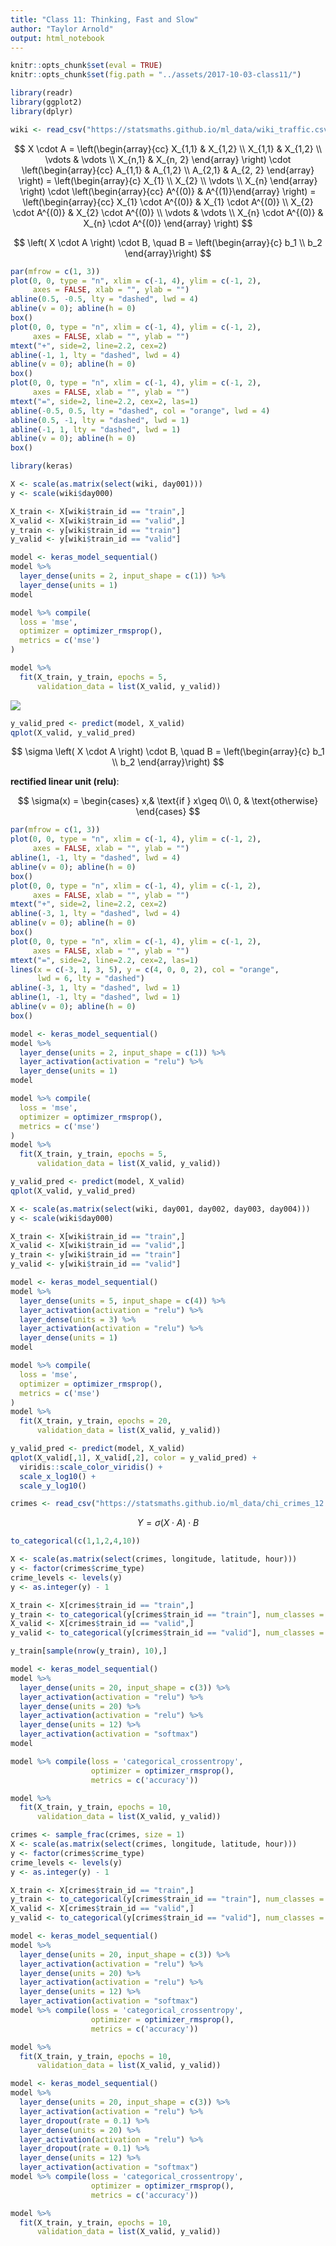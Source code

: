 ```yaml
---
title: "Class 11: Thinking, Fast and Slow"
author: "Taylor Arnold"
output: html_notebook
---
```


```r
knitr::opts_chunk$set(eval = TRUE)
knitr::opts_chunk$set(fig.path = "../assets/2017-10-03-class11/")
```

```r
library(readr)
library(ggplot2)
library(dplyr)
```




```r
wiki <- read_csv("https://statsmaths.github.io/ml_data/wiki_traffic.csv")
```

$$  X \cdot A =
    \left(\begin{array}{cc} X_{1,1} & X_{1,2} \\
                           X_{1,1} & X_{1,2} \\
                           \vdots & \vdots \\
                           X_{n,1} & X_{n, 2} \end{array} \right) \cdot
    \left(\begin{array}{cc} A_{1,1} & A_{1,2} \\
                            A_{2,1} & A_{2, 2} \end{array} \right)
                            =
   \left(\begin{array}{c} X_{1} \\
                           X_{2} \\
                           \vdots \\
                           X_{n} \end{array} \right) \cdot
    \left(\begin{array}{cc} A^{(0)} & A^{(1)}\end{array} \right)
                            =
   \left(\begin{array}{cc} X_{1} \cdot A^{(0)} & X_{1} \cdot A^{(0)} \\
                           X_{2} \cdot A^{(0)} & X_{2} \cdot A^{(0)} \\
                           \vdots & \vdots \\
                           X_{n} \cdot A^{(0)} & X_{n} \cdot A^{(0)} \end{array} \right)
                        $$

$$ \left( X \cdot A \right) \cdot B, \quad B = \left(\begin{array}{c} b_1 \\ b_2 \end{array}\right) $$

```r
par(mfrow = c(1, 3))
plot(0, 0, type = "n", xlim = c(-1, 4), ylim = c(-1, 2),
     axes = FALSE, xlab = "", ylab = "")
abline(0.5, -0.5, lty = "dashed", lwd = 4)
abline(v = 0); abline(h = 0)
box()
plot(0, 0, type = "n", xlim = c(-1, 4), ylim = c(-1, 2),
     axes = FALSE, xlab = "", ylab = "")
mtext("+", side=2, line=2.2, cex=2)
abline(-1, 1, lty = "dashed", lwd = 4)
abline(v = 0); abline(h = 0)
box()
plot(0, 0, type = "n", xlim = c(-1, 4), ylim = c(-1, 2),
     axes = FALSE, xlab = "", ylab = "")
mtext("=", side=2, line=2.2, cex=2, las=1)
abline(-0.5, 0.5, lty = "dashed", col = "orange", lwd = 4)
abline(0.5, -1, lty = "dashed", lwd = 1)
abline(-1, 1, lty = "dashed", lwd = 1)
abline(v = 0); abline(h = 0)
box()
```


```r
library(keras)
```

```r
X <- scale(as.matrix(select(wiki, day001)))
y <- scale(wiki$day000)

X_train <- X[wiki$train_id == "train",]
X_valid <- X[wiki$train_id == "valid",]
y_train <- y[wiki$train_id == "train"]
y_valid <- y[wiki$train_id == "valid"]
```

```r
model <- keras_model_sequential()
model %>%
  layer_dense(units = 2, input_shape = c(1)) %>%
  layer_dense(units = 1)
model
```

```r
model %>% compile(
  loss = 'mse',
  optimizer = optimizer_rmsprop(),
  metrics = c('mse')
)
```

```r
model %>%
  fit(X_train, y_train, epochs = 5,
      validation_data = list(X_valid, y_valid))
```


![](img/tikz40.png)

```r
y_valid_pred <- predict(model, X_valid)
qplot(X_valid, y_valid_pred)
```

$$ \sigma \left( X \cdot A \right) \cdot B, \quad B =
    \left(\begin{array}{c} b_1 \\ b_2 \end{array}\right) $$

**rectified linear unit (relu)**:

$$ \sigma(x) =
\begin{cases}
    x,& \text{if } x\geq 0\\
    0,              & \text{otherwise}
\end{cases}  $$


```r
par(mfrow = c(1, 3))
plot(0, 0, type = "n", xlim = c(-1, 4), ylim = c(-1, 2),
     axes = FALSE, xlab = "", ylab = "")
abline(1, -1, lty = "dashed", lwd = 4)
abline(v = 0); abline(h = 0)
box()
plot(0, 0, type = "n", xlim = c(-1, 4), ylim = c(-1, 2),
     axes = FALSE, xlab = "", ylab = "")
mtext("+", side=2, line=2.2, cex=2)
abline(-3, 1, lty = "dashed", lwd = 4)
abline(v = 0); abline(h = 0)
box()
plot(0, 0, type = "n", xlim = c(-1, 4), ylim = c(-1, 2),
     axes = FALSE, xlab = "", ylab = "")
mtext("=", side=2, line=2.2, cex=2, las=1)
lines(x = c(-3, 1, 3, 5), y = c(4, 0, 0, 2), col = "orange",
      lwd = 6, lty = "dashed")
abline(-3, 1, lty = "dashed", lwd = 1)
abline(1, -1, lty = "dashed", lwd = 1)
abline(v = 0); abline(h = 0)
box()
```



```r
model <- keras_model_sequential()
model %>%
  layer_dense(units = 2, input_shape = c(1)) %>%
  layer_activation(activation = "relu") %>%
  layer_dense(units = 1)
model
```

```r
model %>% compile(
  loss = 'mse',
  optimizer = optimizer_rmsprop(),
  metrics = c('mse')
)
model %>%
  fit(X_train, y_train, epochs = 5,
      validation_data = list(X_valid, y_valid))
```

```r
y_valid_pred <- predict(model, X_valid)
qplot(X_valid, y_valid_pred)
```


```r
X <- scale(as.matrix(select(wiki, day001, day002, day003, day004)))
y <- scale(wiki$day000)

X_train <- X[wiki$train_id == "train",]
X_valid <- X[wiki$train_id == "valid",]
y_train <- y[wiki$train_id == "train"]
y_valid <- y[wiki$train_id == "valid"]
```

```r
model <- keras_model_sequential()
model %>%
  layer_dense(units = 5, input_shape = c(4)) %>%
  layer_activation(activation = "relu") %>%
  layer_dense(units = 3) %>%
  layer_activation(activation = "relu") %>%
  layer_dense(units = 1)
model
```

```r
model %>% compile(
  loss = 'mse',
  optimizer = optimizer_rmsprop(),
  metrics = c('mse')
)
model %>%
  fit(X_train, y_train, epochs = 20,
      validation_data = list(X_valid, y_valid))
```



```r
y_valid_pred <- predict(model, X_valid)
qplot(X_valid[,1], X_valid[,2], color = y_valid_pred) +
  viridis::scale_color_viridis() +
  scale_x_log10() +
  scale_y_log10()
```




```r
crimes <- read_csv("https://statsmaths.github.io/ml_data/chi_crimes_12.csv")
```

$$ Y = \sigma(X \cdot A) \cdot B $$


```r
to_categorical(c(1,1,2,4,10))
```

```r
X <- scale(as.matrix(select(crimes, longitude, latitude, hour)))
y <- factor(crimes$crime_type)
crime_levels <- levels(y)
y <- as.integer(y) - 1

X_train <- X[crimes$train_id == "train",]
y_train <- to_categorical(y[crimes$train_id == "train"], num_classes = 12)
X_valid <- X[crimes$train_id == "valid",]
y_valid <- to_categorical(y[crimes$train_id == "valid"], num_classes = 12)
```

```r
y_train[sample(nrow(y_train), 10),]
```

```r
model <- keras_model_sequential()
model %>%
  layer_dense(units = 20, input_shape = c(3)) %>%
  layer_activation(activation = "relu") %>%
  layer_dense(units = 20) %>%
  layer_activation(activation = "relu") %>%
  layer_dense(units = 12) %>%
  layer_activation(activation = "softmax")
model
```


```r
model %>% compile(loss = 'categorical_crossentropy',
                  optimizer = optimizer_rmsprop(),
                  metrics = c('accuracy'))
```

```r
model %>%
  fit(X_train, y_train, epochs = 10,
      validation_data = list(X_valid, y_valid))
```

```r
crimes <- sample_frac(crimes, size = 1)
X <- scale(as.matrix(select(crimes, longitude, latitude, hour)))
y <- factor(crimes$crime_type)
crime_levels <- levels(y)
y <- as.integer(y) - 1

X_train <- X[crimes$train_id == "train",]
y_train <- to_categorical(y[crimes$train_id == "train"], num_classes = 12)
X_valid <- X[crimes$train_id == "valid",]
y_valid <- to_categorical(y[crimes$train_id == "valid"], num_classes = 12)
```

```r
model <- keras_model_sequential()
model %>%
  layer_dense(units = 20, input_shape = c(3)) %>%
  layer_activation(activation = "relu") %>%
  layer_dense(units = 20) %>%
  layer_activation(activation = "relu") %>%
  layer_dense(units = 12) %>%
  layer_activation(activation = "softmax")
model %>% compile(loss = 'categorical_crossentropy',
                  optimizer = optimizer_rmsprop(),
                  metrics = c('accuracy'))
```


```r
model %>%
  fit(X_train, y_train, epochs = 10,
      validation_data = list(X_valid, y_valid))
```

```r
model <- keras_model_sequential()
model %>%
  layer_dense(units = 20, input_shape = c(3)) %>%
  layer_activation(activation = "relu") %>%
  layer_dropout(rate = 0.1) %>%
  layer_dense(units = 20) %>%
  layer_activation(activation = "relu") %>%
  layer_dropout(rate = 0.1) %>%
  layer_dense(units = 12) %>%
  layer_activation(activation = "softmax")
model %>% compile(loss = 'categorical_crossentropy',
                  optimizer = optimizer_rmsprop(),
                  metrics = c('accuracy'))
```


```r
model %>%
  fit(X_train, y_train, epochs = 10,
      validation_data = list(X_valid, y_valid))
```

